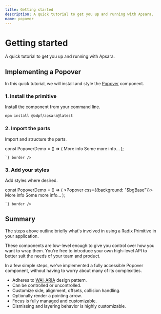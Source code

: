```yaml
---
title: Getting started
description: A quick tutorial to get you up and running with Apsara.
name: popover
---
```


# Getting started

<Description>
  A quick tutorial to get you up and running with Apsara.
</Description>

## Implementing a Popover

In this quick tutorial, we will install and style the [Popover](../components/popover) component.

### 1. Install the primitive

Install the component from your command line.

```bash
npm install @odpf/apsara@latest
```

### 2. Import the parts

Import and structure the parts.


<LiveProvider>
    <LiveEditor code={`

const PopoverDemo = () => (
  <Popover>
    <PopoverTrigger>More info</PopoverTrigger>
      <PopoverContent>
        Some more info…
      </PopoverContent>
  </Popover>
);

    `} border />
</LiveProvider>


### 3. Add your styles

Add styles where desired.

<LiveProvider>
    <LiveEditor code={`

const PopoverDemo = () => (
  <Popover css={{background: "$bgBase"}}>
    <PopoverTrigger >More info</PopoverTrigger>
      <PopoverContent css={{}}>
        Some more info…
      </PopoverContent>
  </Popover>
);

    `} border />
</LiveProvider>




## Summary

The steps above outline briefly what's involved in using a Radix Primitive in your application.

These components are low-level enough to give you control over how you want to wrap them. You're free to introduce your own high-level API to better suit the needs of your team and product.

In a few simple steps, we've implemented a fully accessible Popover component, without having to worry about many of its complexities.

- Adheres to [WAI-ARIA](https://www.w3.org/WAI/ARIA/apg/patterns/dialogmodal) design pattern.
- Can be controlled or uncontrolled.
- Customize side, alignment, offsets, collision handling.
- Optionally render a pointing arrow.
- Focus is fully managed and customizable.
- Dismissing and layering behavior is highly customizable.